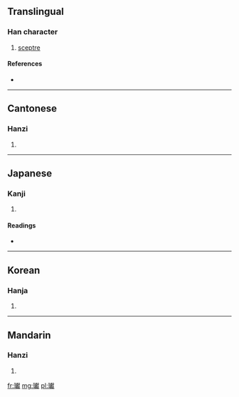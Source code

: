 ==Translingual==

===Han character===
{{Han char|rn=96|rad=玉|as=20|sn=24|four=1313<sub>4</sub>|canj=一土卜月大 (MGYBK)}}

# [[sceptre]]

====References====
* {{Han ref|kx=0745.300|dkj=21364|dj=1154.080|hdz=21147.040|uh=74DB|ud=29915|bh=F8B2|bd=63666}}

----

==Cantonese==

===Hanzi===
{{yue-hanzi|jyut=|y=wun4}}

# {{defn|Cantonese|sort=玉20}}

----

==Japanese==

===Kanji===
{{ja-kanji|grade=|rs=玉20}}

# {{defn|Japanese|sort=玉20}}

====Readings====
* {{ja-readings|on=[[かん]] (kan), [[がん]] (gan), [[けん]] (ken), [[こん]] (kon)|kun=|nanori=}}

----

==Korean==

===Hanja===
{{ko-hanja|hangeul=환|eumhun=|rv=hwan|mr=hwan|y=hwan}}

# {{defn|Korean|sort=玉20}}

----

==Mandarin==

===Hanzi===
{{cmn-hanzi|pin=[[huán]] ([[huan2]])|wg=huan<sup>2</sup>}}

# {{defn|Mandarin|sort=玉20}}

[[fr:瓛]]
[[mg:瓛]]
[[pl:瓛]]